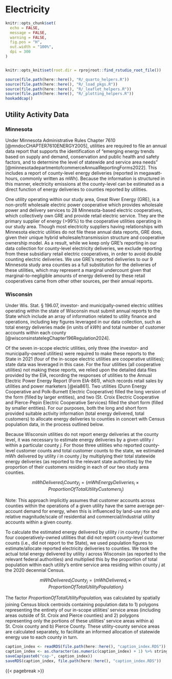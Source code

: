 # Electricity

```r
knitr::opts_chunk$set(
  echo = FALSE,
  message = FALSE,
  warning = FALSE,
  fig.pos = "H",
  out.width = "100%",
  dpi = 300
)


knitr::opts_knit$set(root.dir = rprojroot::find_rstudio_root_file())
```

```r
source(file.path(here::here(), "R/_quarto_helpers.R"))
source(file.path(here::here(), "R/_load_pkgs.R"))
source(file.path(here::here(), "R/_leaflet_helpers.R"))
source(file.path(here::here(), "R/_plotting_helpers.R"))
hookaddcap()
```

## Utility Activity Data

### Minnesota

Under Minnesota Administrative Rules Chapter 7610 [@mndocCHAPTER7610ENERGY2005], utilities are required to file an annual data report that supports the identification of "emerging energy trends based on supply and demand, conservation and public health and safety factors, and to determine the level of statewide and service area needs" [@minnesotadepartmentofcommerceAnnualReportingForms2022]. This includes a report of county-level energy deliveries (reported in megawatt-hours, commonly written as mWh). Because the information is structured in this manner, electricity emissions at the county-level can be estimated as a direct function of energy deliveries to counties reported by utilities.

One utility operating within our study area, Great River Energy (GRE), is a non-profit wholesale electric power cooperative which provides wholesale power and delivery services to 28 Minnesota-based electric cooperatives, which collectively own GRE and provide retail electric service. They are the primary supplier of energy (\>99%) to the cooperative utilities operating in our study area. Though most electricity suppliers having relationships with Minnesota electric utilities do not file these annual data reports, GRE does, given their unique hybrid wholesale/transmission structure and cooperative ownership model. As a result, while we keep only GRE's reporting in our data collection for county-level electricity deliveries, we exclude reporting from these subsidiary retail electric cooperatives, in order to avoid double counting electric deliveries. We use GRE's reported deliveries to our 9 Minnesota study area counties as a full substitution for the deliveries of these utilities, which may represent a marginal undercount given that marginal-to-negligible amounts of energy delivered by these retail cooperatives came from other other sources, per their annual reports.

### Wisconsin

Under Wis. Stat. § 196.07, investor- and municipally-owned electric utilities operating within the state of Wisconsin must submit annual reports to the State which include an array of information related to utility finance and operations, including key figures leveraged in our data collection, such as total energy deliveries made (in units of *kWh*) and total number of customer accounts within each county [@wisconsinstatelegChapter196Regulation2024].

Of the seven in-scope electric utilities, only three (the investor- and municipally-owned utilities) were required to make these reports to the State in 2021 (four of the in-scope electric utilities are cooperative utilities); state data was leveraged in this case. For the four utilities (all cooperative utilities) not making these reports, we relied upon the detailed data files provided by the EIA, recording the responses of utilities to the Annual Electric Power Energy Report (Form EIA-861), which records retail sales by utilities and power marketers [@eia861]. Two utilities (Dunn Energy Cooperative and Polk-Burnett Electric Cooperative) filled the long version of the form (filled by larger entities), and two (St. Croix Electric Cooperative and Pierce-Pepin Electric Cooperative Services) filled the short form (filled by smaller entities). For our purposes, both the long and short form provided suitable activity information (total energy delivered, total customers) to allocate energy deliveries to counties in concert with Census population data, in the process outlined below.

Because Wisconsin utilities do not report energy deliveries at the county level, it was necessary to estimate energy deliveries by a given utility *i* within a particular county *j.* For those three utilities who reported county-level customer counts and total customer counts to the state, we estimated mWh delivered by utility *i* in county *j* by multiplying their total statewide energy deliveries (as reported to the relevant state authorities) by the proportion of their customers residing in each of our two study area counties.

$$mWhDelivered_iCounty_j =  (mWhEnergyDeliveries_i \times {ProportionOfTotalUtilityCustomers_j}) $$

Note: This approach implicitly assumes that customer accounts across counties within the operations of a given utility have the same average per-account demand for energy, when this is influenced by land-use mix and relative magnitude/scale of residential and commercial/industrial utility accounts within a given county.

To calculate the estimated energy delivered by utility *i* in county *j* for the four cooperatively-owned utilities that did not report county-level customer counts (i.e., did not report to the State), we used population figures to estimate/allocate reported electricity deliveries to counties. We took the actual total energy delivered by utility *i* across Wisconsin (as reported to the relevant federal authorities) and multiplied this by the proportion of total population within each utility's entire service area residing within county *j* at the 2020 decennial Census.

$$mWhDelivered_iCounty_j =  (mWhDelivered_i \times {ProportionOfTotalUtilityPopulation_j}) $$

The factor *ProportionOfTotalUtilityPopulation*~j~ was calculated by spatially joining Census block centroids containing population data to 1) polygons representing the entirety of our in-scope utilities' service areas (including areas outside of St. Croix and Pierce counties) and 2) polygons representing only the portions of these utilities' service areas within a) St. Croix county and b) Pierce County. These utility-county service areas are calculated separately, to facilitate an informed allocation of statewide energy use to each county in turn.

<!-- ### Data dictionaries -->

```r
caption_index <- readRDS(file.path(here::here(), "caption_index.RDS"))
caption_index <- as.character(as.numeric(caption_index) + 1) %>% stringr::str_pad(width = 2, side = "left", pad = "0")
saveCap(paste0("cap-", caption_index))
saveRDS(caption_index, file.path(here::here(), "caption_index.RDS"))
```

{{< pagebreak >}}
